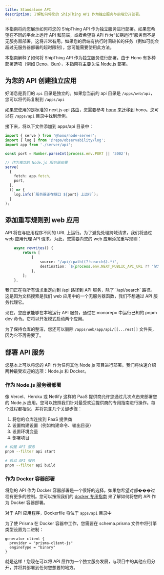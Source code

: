 ```yaml
---
title: Standalone API
description: 了解如何将您的 ShipThing API 作为独立服务与前端分开部署。
---
```



本指南将向您展示如何将您的 ShipThing API 作为独立服务进行部署。如果您希望在不同的平台上运行 API 和前端，或者希望将 API 作为“长期运行”服务而不是无服务器部署，这将非常有用。如果您的后端有执行时间较长的任务（例如可能会超过无服务器部署的超时限制），您可能需要使用此方法。

本指南解释了如何将 ShipThing API 作为独立服务进行部署。由于 Hono 有多种部署选项（例如 [Deno](https://deno.com/)、[Bun](https://bun.sh/)），本指南将主要关注 [Node.js](https://nodejs.org/) 部署。

## 为您的 API 创建独立应用

好消息是我们的 `api` 目录是独立的。如果您当前的 api 目录是 `/apps/web/api`，您可以将代码复制到 `/apps/api`

如果您使用的是标准的 next.js api 路由，您需要参考 [hono](/zh/apps/api/overview#hono) 来迁移到 hono。您可以在 `/apps/api` 目录中找到示例。

接下来，将以下文件添加到 apps/api 目录中：

```ts apps/api/index.ts
import { serve } from '@hono/node-server';
import { log } from '@repo/observability/log';
import app from './server/api';

const port = Number.parseInt(process.env.PORT || '3002');

// 作为独立的 Node.js 服务器部署
serve(
  {
    fetch: app.fetch,
    port,
  },
  () => {
    log.info(`服务器正在端口 ${port} 上运行`);
  }
);
```

## 添加重写规则到 web 应用
API 将在与应用程序不同的 URL 上运行。为了避免处理跨域请求，我们将通过 web 应用代理 API 请求。为此，您需要向您的 web 应用添加重写规则：

```ts /packages/next-config/index.ts
	async rewrites() {
		return [
			{
				source: "/api/:path((?!search$).*)",
				destination: `${process.env.NEXT_PUBLIC_API_URL ?? "http://localhost:3002"}/api/:path*`,
			},
		];
	},
```

<Note>
我们正在将所有请求重定向到 /api 路径到 API 服务，除了 `/api/search` 路径。这是因为文档搜索是我们 web 应用中的一个无服务器函数，我们不想通过 API 服务代理它。

现在，您应该能够在本地运行 API 服务，通过在 monorepo 中运行已知的 pnpm dev 命令。它将以开发模式启动两个应用。

为了保持仓库的整洁，您还可以删除 `/apps/web/app/api/[[...rest]]` 文件夹，因为它不再需要了。
</Note>

## 部署 API 服务

您基本上可以将您的 API 作为任何其他 Node.js 项目进行部署。我们将快速介绍两种最受欢迎的选项：Node.js 和 Docker。

### 作为 Node.js 服务器部署
像 Vercel、Heroku 或 Netlify 这样的 PaaS 提供商允许您通过几次点击来部署您的 Node.js 应用。您可以按照我们针对最受欢迎提供商的专用指南进行操作。每个过程都相似，并将包含几个关键步骤：

1. 将您的仓库连接到 PaaS 提供商
2. 设置构建设置（例如构建命令、输出目录）
3. 设置环境变量
4. 部署项目

```sh Terminal
# 构建 API 服务
pnpm --filter api start
 
# 启动 API 服务
pnpm --filter api build
```

### 作为 Docker 容器部署

将您的 API 作为 Docker 容器部署是一个很好的选择，如果您希望对部���过程有更多的控制。您可以按照我们的 [docker 专用指南](/zh/deployment/docker) 来了解如何将您的 API 作为 Docker 容器部署。

对于 API 应用程序，Dockerfile 将位于 `apps/api` 目录中

为了使 Prisma 在 Docker 容器中工作，您需要在 schema.prisma 文件中将引擎类型设置为二进制：

```prisma schema.prisma
generator client {
  provider = "prisma-client-js"
  engineType = "binary"
}
```

就是这样！您现在可以将 API 层作为一个独立服务发展，与项目中的其他应用分开，并将其部署到任何您想要的地方。